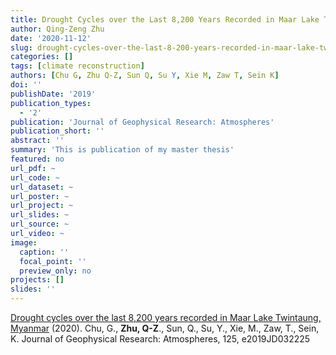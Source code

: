 ```yaml
---
title: Drought Cycles over the Last 8,200 Years Recorded in Maar Lake Twintaung, Myanmar
author: Qing-Zeng Zhu
date: '2020-11-12'
slug: drought-cycles-over-the-last-8-200-years-recorded-in-maar-lake-twintaung-myanmar
categories: []
tags: [climate reconstruction]
authors: [Chu G, Zhu Q-Z, Sun Q, Su Y, Xie M, Zaw T, Sein K]
doi: ''
publishDate: '2019'
publication_types:
  - '2'
publication: 'Journal of Geophysical Research: Atmospheres'
publication_short: ''
abstract: ''
summary: 'This is publication of my master thesis'
featured: no
url_pdf: ~
url_code: ~
url_dataset: ~
url_poster: ~
url_project: ~
url_slides: ~
url_source: ~
url_video: ~
image:
  caption: ''
  focal_point: ''
  preview_only: no
projects: []
slides: ''
---
```

[Drought cycles over the last 8,200 years recorded in Maar Lake Twintaung, Myanmar](https://agupubs.onlinelibrary.wiley.com/doi/abs/10.1029/2019JD032225)
(2020). Chu, G., **Zhu, Q-Z**., Sun, Q., Su, Y., Xie, M., Zaw, T., Sein, K. Journal of Geophysical Research: Atmospheres, 125, e2019JD032225


 

